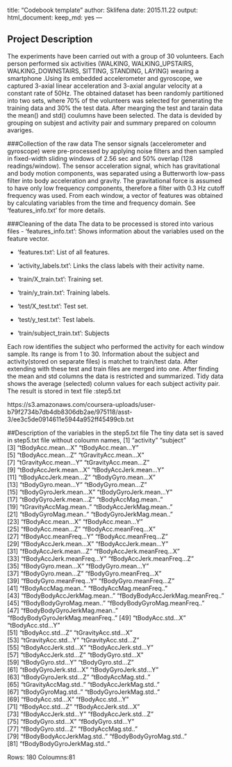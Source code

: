 title: "Codebook template"
author: Sklifena
date: 2015.11.22
output:
  html_document:
    keep_md: yes
---

## Project Description
The experiments have been carried out with a group of 30 volunteers. Each person performed six activities (WALKING, WALKING_UPSTAIRS, WALKING_DOWNSTAIRS, SITTING, STANDING, LAYING) wearing a smartphone .Using its embedded accelerometer and gyroscope, we captured 3-axial linear acceleration and 3-axial angular velocity at a constant rate of 50Hz. The obtained dataset has been randomly partitioned into two sets, where 70% of the volunteers was selected for generating the training data and 30% the test data. 
After mearging the test and tarain data the mean() and std() coulumns have been selected. The data is devided by grouping on subjest and activity pair and  summary prepared on coloumn avariges. 


###Collection of the raw data
The sensor signals (accelerometer and gyroscope) were pre-processed by applying noise filters and then sampled in fixed-width sliding windows of 2.56 sec and 50% overlap (128 readings/window). The sensor acceleration signal, which has gravitational and body motion components, was separated using a Butterworth low-pass filter into body acceleration and gravity. The gravitational force is assumed to have only low frequency components, therefore a filter with 0.3 Hz cutoff frequency was used. From each window, a vector of features was obtained by calculating variables from the time and frequency domain. See 'features_info.txt' for more details. 

###Cleaning of the data
The data to be processed  is stored into various files
- 'features_info.txt': Shows information about the variables used on the feature vector.

- 'features.txt': List of all features.

- 'activity_labels.txt': Links the class labels with their activity name.

- 'train/X_train.txt': Training set.

- 'train/y_train.txt': Training labels.

- 'test/X_test.txt': Test set.

- 'test/y_test.txt': Test labels.

- 'train/subject_train.txt': Subjects
 
 Each row identifies the subject who performed the activity for each window sample. Its range is from 1 to 30. 
Information about the subject and activity(stored on separate files) is matchet to train/test data. After extending with these test and train files are merged into one. After finding the mean and std columns the data is restricted and summarized.
Tidy data shows the average (selected) column values for each subject activity pair.
The result is stored in text file :step5.txt


https://s3.amazonaws.com/coursera-uploads/user-b79f2734b7db4db8306db2ae/975118/asst-3/ee3c5de0914611e5944a952ff45499cb.txt

##Description of the variables in the step5.txt file
The tiny data set is saved in step5.txt file without coloumn names,
[1] "activity"                         "subject"                        
 [3] "tBodyAcc.mean...X"               "tBodyAcc.mean...Y"              
 [5] "tBodyAcc.mean...Z"               "tGravityAcc.mean...X"           
 [7] "tGravityAcc.mean...Y"            "tGravityAcc.mean...Z"           
 [9] "tBodyAccJerk.mean...X"           "tBodyAccJerk.mean...Y"          
[11] "tBodyAccJerk.mean...Z"           "tBodyGyro.mean...X"             
[13] "tBodyGyro.mean...Y"              "tBodyGyro.mean...Z"             
[15] "tBodyGyroJerk.mean...X"          "tBodyGyroJerk.mean...Y"         
[17] "tBodyGyroJerk.mean...Z"          "tBodyAccMag.mean.."             
[19] "tGravityAccMag.mean.."           "tBodyAccJerkMag.mean.."         
[21] "tBodyGyroMag.mean.."             "tBodyGyroJerkMag.mean.."        
[23] "fBodyAcc.mean...X"               "fBodyAcc.mean...Y"              
[25] "fBodyAcc.mean...Z"               "fBodyAcc.meanFreq...X"          
[27] "fBodyAcc.meanFreq...Y"           "fBodyAcc.meanFreq...Z"          
[29] "fBodyAccJerk.mean...X"           "fBodyAccJerk.mean...Y"          
[31] "fBodyAccJerk.mean...Z"           "fBodyAccJerk.meanFreq...X"      
[33] "fBodyAccJerk.meanFreq...Y"       "fBodyAccJerk.meanFreq...Z"      
[35] "fBodyGyro.mean...X"              "fBodyGyro.mean...Y"             
[37] "fBodyGyro.mean...Z"              "fBodyGyro.meanFreq...X"         
[39] "fBodyGyro.meanFreq...Y"          "fBodyGyro.meanFreq...Z"         
[41] "fBodyAccMag.mean.."              "fBodyAccMag.meanFreq.."         
[43] "fBodyBodyAccJerkMag.mean.."      "fBodyBodyAccJerkMag.meanFreq.." 
[45] "fBodyBodyGyroMag.mean.."         "fBodyBodyGyroMag.meanFreq.."    
[47] "fBodyBodyGyroJerkMag.mean.."     "fBodyBodyGyroJerkMag.meanFreq.."
[49] "tBodyAcc.std...X"                "tBodyAcc.std...Y"               
[51] "tBodyAcc.std...Z"                "tGravityAcc.std...X"            
[53] "tGravityAcc.std...Y"             "tGravityAcc.std...Z"            
[55] "tBodyAccJerk.std...X"            "tBodyAccJerk.std...Y"           
[57] "tBodyAccJerk.std...Z"            "tBodyGyro.std...X"              
[59] "tBodyGyro.std...Y"               "tBodyGyro.std...Z"              
[61] "tBodyGyroJerk.std...X"           "tBodyGyroJerk.std...Y"          
[63] "tBodyGyroJerk.std...Z"           "tBodyAccMag.std.."              
[65] "tGravityAccMag.std.."            "tBodyAccJerkMag.std.."          
[67] "tBodyGyroMag.std.."              "tBodyGyroJerkMag.std.."         
[69] "fBodyAcc.std...X"                "fBodyAcc.std...Y"               
[71] "fBodyAcc.std...Z"                "fBodyAccJerk.std...X"           
[73] "fBodyAccJerk.std...Y"            "fBodyAccJerk.std...Z"           
[75] "fBodyGyro.std...X"               "fBodyGyro.std...Y"              
[77] "fBodyGyro.std...Z"               "fBodyAccMag.std.."              
[79] "fBodyBodyAccJerkMag.std.."       "fBodyBodyGyroMag.std.."         
[81] "fBodyBodyGyroJerkMag.std.."
 
Rows: 180
Coloumns:81
 






